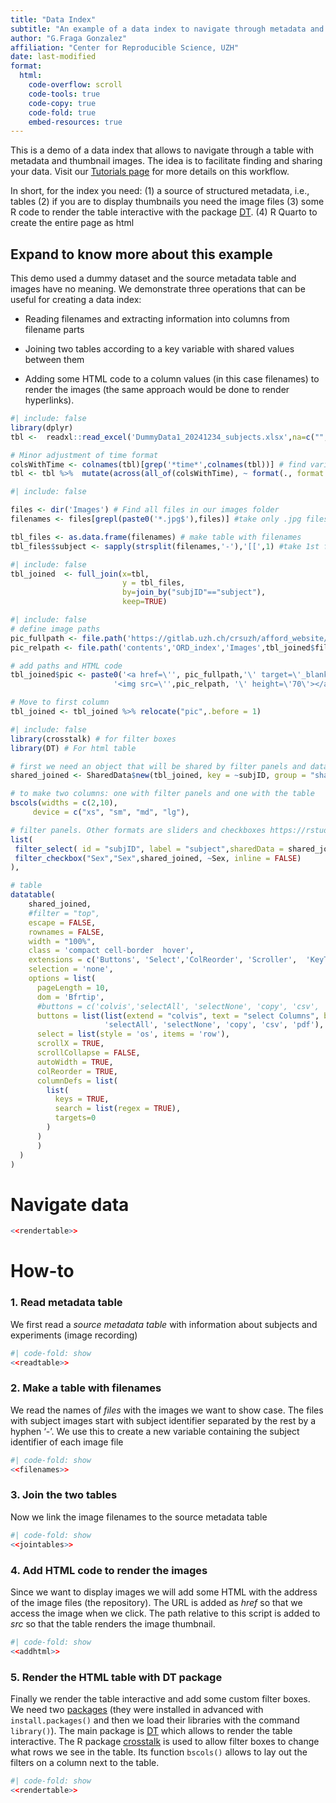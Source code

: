 ```yaml
---
title: "Data Index"
subtitle: "An example of a data index to navigate through metadata and preview images" 
author: "G.Fraga Gonzalez"
affiliation: "Center for Reproducible Science, UZH"
date: last-modified
format: 
  html:
    code-overflow: scroll
    code-tools: true
    code-copy: true
    code-fold: true
    embed-resources: true
---
```


This is a demo of a data index that allows to navigate through a table with metadata and thumbnail images. The idea is to facilitate finding and sharing your data. Visit our [Tutorials page]('.\contents\tutorials\index.qmd') for more details on this workflow.

In short, for the index you need: (1) a source of structured metadata, i.e., tables (2) if you are to display thumbnails you need the image files (3) some R code to render the table interactive with the package [DT](https://rstudio.github.io/DT/). (4) R Quarto to create the entire page as html

::: {.callout-note collapse=true}
## Expand to know more about this example 
This demo used a dummy dataset and the source metadata table and images have no meaning. We demonstrate three operations that can be useful for creating a data index:

-   Reading filenames and extracting information into columns from filename parts

-   Joining two tables according to a key variable with shared values between them

-   Adding some HTML code to a column values (in this case filenames) to render the images (the same approach would be done to render hyperlinks).
:::


```r
#| include: false
library(dplyr)
tbl <-  readxl::read_excel('DummyData1_20241234_subjects.xlsx',na=c("","N/A"))

# Minor adjustment of time format
colsWithTime <- colnames(tbl)[grep('*time*',colnames(tbl))] # find variables with 
tbl <- tbl %>%  mutate(across(all_of(colsWithTime), ~ format(., format = "%H:%M")))

```

```r
#| include: false

files <- dir('Images') # Find all files in our images folder
filenames <- files[grepl(paste0('*.jpg$'),files)] #take only .jpg files

tbl_files <- as.data.frame(filenames) # make table with filenames
tbl_files$subject <- sapply(strsplit(filenames,'-'),'[[',1) #take 1st filename part
```

```r
#| include: false
tbl_joined  <- full_join(x=tbl,
                         y = tbl_files,
                         by=join_by("subjID"=="subject"),
                         keep=TRUE)

```

```r
#| include: false
# define image paths
pic_fullpath <- file.path('https://gitlab.uzh.ch/crsuzh/afford_website/-/tree/master/Docs/contents/ORD_index/Images',tbl_joined$filenames)
pic_relpath <- file.path('contents','ORD_index','Images',tbl_joined$filenames)

# add paths and HTML code 
tbl_joined$pic <- paste0('<a href=\'', pic_fullpath,'\' target=\'_blank\'>', 
                       '<img src=\'',pic_relpath, '\' height=\'70\'></a>')

# Move to first column
tbl_joined <- tbl_joined %>% relocate("pic",.before = 1)

```

```r
#| include: false 
library(crosstalk) # for filter boxes
library(DT) # For html table

# first we need an object that will be shared by filter panels and datatable 
shared_joined <- SharedData$new(tbl_joined, key = ~subjID, group = "shared_obj")

# to make two columns: one with filter panels and one with the table
bscols(widths = c(2,10),
     device = c("xs", "sm", "md", "lg"),

# filter panels. Other formats are sliders and checkboxes https://rstudio.github.io/crosstalk/using.html
list(
 filter_select( id = "subjID", label = "subject",sharedData = shared_joined, group = ~subjID),
 filter_checkbox("Sex","Sex",shared_joined, ~Sex, inline = FALSE)
),

# table
datatable(
    shared_joined,
    #filter = "top",
    escape = FALSE,
    rownames = FALSE,
    width = "100%",
    class = 'compact cell-border  hover', 
    extensions = c('Buttons', 'Select','ColReorder', 'Scroller',  'KeyTable'),
    selection = 'none',
    options = list(
      pageLength = 10,
      dom = 'Bfrtip',
      #buttons = c('colvis','selectAll', 'selectNone', 'copy', 'csv', 'pdf'),  
      buttons = list(list(extend = "colvis", text = "select Columns", background='yellow'),
                     'selectAll', 'selectNone', 'copy', 'csv', 'pdf'), 
      select = list(style = 'os', items = 'row'),
      scrollX = TRUE,
      scrollCollapse = FALSE,  
      autoWidth = TRUE,
      colReorder = TRUE,
      columnDefs = list(
        list(
          keys = TRUE,
          search = list(regex = TRUE),
          targets=0
        )
      )
      )
  ) 
)


```

::: {.panel-tabset}
# Navigate data {.unnumbered}
```r
<<rendertable>>
```

# How-to 

### 1. Read metadata table
We first read a *source metadata table* with information about subjects and experiments (image recording)
```r
#| code-fold: show
<<readtable>>
```

### 2. Make a table with filenames 
We read the names of *files* with the images we want to show case. The files with subject images start with subject identifier separated by the rest by a hyphen '-'. We use this to create a new variable containing the subject identifier of each image file
```r
#| code-fold: show
<<filenames>>
```

### 3. Join the two tables 
Now we link the image filenames to the source metadata table
```r
#| code-fold: show
<<jointables>>
```

 
### 4. Add HTML code to render the images
Since we want to display images we will add some HTML with the address of the image files (the repository). The URL is added as *href * so that we access the image when we click. The path relative to this script is added to *src* so that the table renders the image thumbnail. 
```r
#| code-fold: show
<<addhtml>>
```


### 5. Render the HTML table with DT package
Finally we render the table interactive and add some custom filter boxes. We need two  [packages](https://r-pkgs.org/) (they were installed in advanced with `install.packages()` and then we load their libraries with the command `library()`). The main package is [DT](https://rstudio.github.io/DT/) which allows to render the table interactive. The R package [crosstalk](https://rstudio.github.io/crosstalk/) is used to allow filter boxes to change what rows we see in the table. Its function `bscols()` allows to lay out the filters on a column next to the table. 

```r
#| code-fold: show
<<rendertable>>
```

::: 
